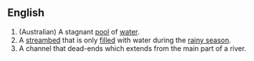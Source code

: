 ==English==
#(Australian) A stagnant [[pool]] of [[water]].
#A [[streambed]] that is only [[filled]] with water during the [[rainy season]].
#A channel that dead-ends which extends from the main part of a river.